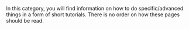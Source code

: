 In this category, you will find information on how to do specific/advanced things in a form of short tutorials. There is no order on how these pages should be read.